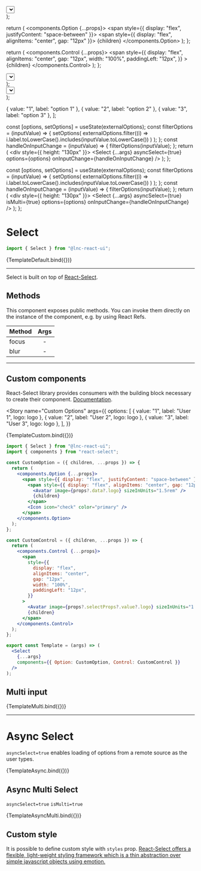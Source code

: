 

<Meta title="Inputs/Select" component={Select} />

  <div style={{ height: "130px" }}>
    <Select {...args} />
  </div>
);

  return (
    <components.Option {...props}>
      <span style={{ display: "flex", justifyContent: "space-between" }}>
        <span style={{ display: "flex", alignItems: "center", gap: "12px" }}>
          <Avatar image={props?.data?.logo} sizeInUnits="1.5rem" />
          {children}
        </span>
        <Icon icon="check" color="primary" />
      </span>
    </components.Option>
  );
};

  return (
    <components.Control {...props}>
      <span
        style={{
          display: "flex",
          alignItems: "center",
          gap: "12px",
          width: "100%",
          paddingLeft: "12px",
        }}
      >
        <Avatar image={props?.selectProps?.value?.logo} sizeInUnits="1.5rem" />
        {children}
      </span>
    </components.Control>
  );
};

  <div style={{ height: "130px" }}>
    <Select
      {...args}
      components={{ Option: CustomOption, Control: CustomControl }}
    />
  </div>
);

  <div style={{ height: "130px" }}>
    <Select {...args} isMulti={true} />
  </div>
);

  { value: "1", label: "option 1" },
  { value: "2", label: "option 2" },
  { value: "3", label: "option 3" },
];

  const [options, setOptions] = useState(externalOptions);
  const filterOptions = (inputValue) => {
    setOptions(
      externalOptions.filter((i) =>
        i.label.toLowerCase().includes(inputValue.toLowerCase())
      )
    );
  };
  const handleOnInputChange = (inputValue) => {
    filterOptions(inputValue);
  };
  return (
    <div style={{ height: "130px" }}>
      <Select
        {...args}
        asyncSelect={true}
        options={options}
        onInputChange={handleOnInputChange}
      />
    </div>
  );
};

  const [options, setOptions] = useState(externalOptions);
  const filterOptions = (inputValue) => {
    setOptions(
      externalOptions.filter((i) =>
        i.label.toLowerCase().includes(inputValue.toLowerCase())
      )
    );
  };
  const handleOnInputChange = (inputValue) => {
    filterOptions(inputValue);
  };
  return (
    <div style={{ height: "130px" }}>
      <Select
        {...args}
        asyncSelect={true}
        isMulti={true}
        options={options}
        onInputChange={handleOnInputChange}
      />
    </div>
  );
};

# Select

```jsx
import { Select } from "@lnc-react-ui";
```

<Canvas>
  <Story
    name="Default"
    args={{
      options: [
        { value: "1", label: "option 1" },
        { value: "2", label: "option 2" },
        { value: "3", label: "option 3" },
      ],
    }}
  >
    {TemplateDefault.bind({})}
  </Story>
</Canvas>

<ArgsTable story="Default" />

---

Select is built on top of [React-Select](https://react-select.com/home).

## Methods

This component exposes public methods. You can invoke them directly on the instance of the component, e.g. by using React Refs.

| Method | Args |
| ------ | :--: |
| focus  |  -   |
| blur   |  -   |

---

## Custom components

React-Select library provides consumers with the building block necessary to create their component. [Documentation](https://react-select.com/components).

<Story
  name="Custom Options"
  args={{
    options: [
      { value: "1", label: "User 1", logo: logo },
      { value: "2", label: "User 2", logo: logo },
      { value: "3", label: "User 3", logo: logo },
    ],
  }}
>
  {TemplateCustom.bind({})}
</Story>

```jsx
import { Select } from "@lnc-react-ui";
import { components } from "react-select";

const CustomOption = ({ children, ...props }) => {
  return (
    <components.Option {...props}>
      <span style={{ display: "flex", justifyContent: "space-between" }}>
        <span style={{ display: "flex", alignItems: "center", gap: "12px" }}>
          <Avatar image={props?.data?.logo} sizeInUnits="1.5rem" />
          {children}
        </span>
        <Icon icon="check" color="primary" />
      </span>
    </components.Option>
  );
};

const CustomControl = ({ children, ...props }) => {
  return (
    <components.Control {...props}>
      <span
        style={{
          display: "flex",
          alignItems: "center",
          gap: "12px",
          width: "100%",
          paddingLeft: "12px",
        }}
      >
        <Avatar image={props?.selectProps?.value?.logo} sizeInUnits="1.5rem" />
        {children}
      </span>
    </components.Control>
  );
};

export const Template = (args) => (
  <Select
    {...args}
    components={{ Option: CustomOption, Control: CustomControl }}
  />
);
```

## Multi input

<Canvas>
  <Story
    name="Multi"
    args={{
      options: [
        { value: "1", label: "option 1" },
        { value: "2", label: "option 2" },
        { value: "3", label: "option 3" },
      ],
    }}
  >
    {TemplateMulti.bind({})}
  </Story>
</Canvas>

---

# Async Select

`asyncSelect=true` enables loading of options from a remote source as the user types.

<Canvas>
  <Story
    name="Async Select"
    args={{}}>
    {TemplateAsync.bind({})}
  </Story>
</Canvas>

## Async Multi Select

`asyncSelect=true` `isMulti=true`

<Canvas>
  <Story
    name="Async Multi Select"
    args={{}}>
    {TemplateAsyncMulti.bind({})}
  </Story>
</Canvas>


## Custom style

It is possible to define custom style with `styles` prop.
[React-Select offers a flexible, light-weight styling framework which is a thin abstraction over simple javascript objects using emotion.](https://react-select.com/styles)
